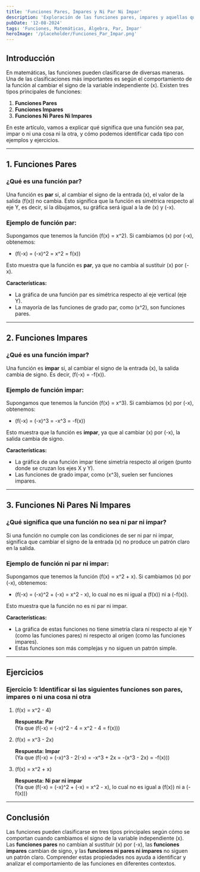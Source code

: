 ```yaml
---
title: 'Funciones Pares, Impares y Ni Par Ni Impar'
description: 'Exploración de las funciones pares, impares y aquellas que no son ni par ni impar, con ejemplos y ejercicios.'
pubDate: '12-08-2024'
tags: 'Funciones, Matemáticas, Álgebra, Par, Impar'
heroImage: '/placeholder/Funciones_Par_Impar.png'
---
```


## Introducción

En matemáticas, las funciones pueden clasificarse de diversas maneras. Una de las clasificaciones más importantes es según el comportamiento de la función al cambiar el signo de la variable independiente \(x\). Existen tres tipos principales de funciones:

1. **Funciones Pares**
2. **Funciones Impares**
3. **Funciones Ni Pares Ni Impares**

En este artículo, vamos a explicar qué significa que una función sea par, impar o ni una cosa ni la otra, y cómo podemos identificar cada tipo con ejemplos y ejercicios.

---

## 1. Funciones Pares

### ¿Qué es una función par?

Una función es **par** si, al cambiar el signo de la entrada \(x\), el valor de la salida \(f(x)\) no cambia. Esto significa que la función es simétrica respecto al eje Y, es decir, si la dibujamos, su gráfica será igual a la de \(x\) y \(-x\).

### Ejemplo de función par:

Supongamos que tenemos la función \(f(x) = x^2\). Si cambiamos \(x\) por \(-x\), obtenemos:

- \(f(-x) = (-x)^2 = x^2 = f(x)\)

Esto muestra que la función es **par**, ya que no cambia al sustituir \(x\) por \(-x\).

**Características:**
- La gráfica de una función par es simétrica respecto al eje vertical (eje Y).
- La mayoría de las funciones de grado par, como \(x^2\), son funciones pares.

---

## 2. Funciones Impares

### ¿Qué es una función impar?

Una función es **impar** si, al cambiar el signo de la entrada \(x\), la salida cambia de signo. Es decir, \(f(-x) = -f(x)\).

### Ejemplo de función impar:

Supongamos que tenemos la función \(f(x) = x^3\). Si cambiamos \(x\) por \(-x\), obtenemos:

- \(f(-x) = (-x)^3 = -x^3 = -f(x)\)

Esto muestra que la función es **impar**, ya que al cambiar \(x\) por \(-x\), la salida cambia de signo.

**Características:**
- La gráfica de una función impar tiene simetría respecto al origen (punto donde se cruzan los ejes X y Y).
- Las funciones de grado impar, como \(x^3\), suelen ser funciones impares.

---

## 3. Funciones Ni Pares Ni Impares

### ¿Qué significa que una función no sea ni par ni impar?

Si una función no cumple con las condiciones de ser ni par ni impar, significa que cambiar el signo de la entrada \(x\) no produce un patrón claro en la salida.

### Ejemplo de función ni par ni impar:

Supongamos que tenemos la función \(f(x) = x^2 + x\). Si cambiamos \(x\) por \(-x\), obtenemos:

- \(f(-x) = (-x)^2 + (-x) = x^2 - x\), lo cual no es ni igual a \(f(x)\) ni a \(-f(x)\).

Esto muestra que la función no es ni par ni impar.

**Características:**
- La gráfica de estas funciones no tiene simetría clara ni respecto al eje Y (como las funciones pares) ni respecto al origen (como las funciones impares).
- Estas funciones son más complejas y no siguen un patrón simple.

---

## Ejercicios

### Ejercicio 1: Identificar si las siguientes funciones son pares, impares o ni una cosa ni otra

1. \(f(x) = x^2 - 4\)
   
   **Respuesta:** **Par**  
   (Ya que \(f(-x) = (-x)^2 - 4 = x^2 - 4 = f(x)\))

2. \(f(x) = x^3 - 2x\)
   
   **Respuesta:** **Impar**  
   (Ya que \(f(-x) = (-x)^3 - 2(-x) = -x^3 + 2x = -(x^3 - 2x) = -f(x)\))

3. \(f(x) = x^2 + x\)
   
   **Respuesta:** **Ni par ni impar**  
   (Ya que \(f(-x) = (-x)^2 + (-x) = x^2 - x\), lo cual no es igual a \(f(x)\) ni a \(-f(x)\))

---

## Conclusión

Las funciones pueden clasificarse en tres tipos principales según cómo se comportan cuando cambiamos el signo de la variable independiente \(x\). Las **funciones pares** no cambian al sustituir \(x\) por \(-x\), las **funciones impares** cambian de signo, y las **funciones ni pares ni impares** no siguen un patrón claro. Comprender estas propiedades nos ayuda a identificar y analizar el comportamiento de las funciones en diferentes contextos.